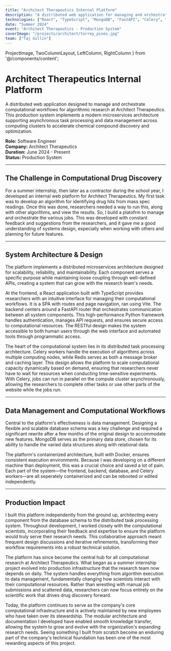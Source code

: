 ```yaml
---
title: "Architect Therapeutics Internal Platform"
description: "A distributed web application for managing and orchestrating computational workflows for algorithmic research in drug discovery"
technologies: ["React", "TypeScript", "MongoDB", "FastAPI", "Celery", "Redis", "Docker", "Python"]
date: "Summer 2024"
event: "Architect Therapeutics - Production System"
coverImage: "/projects/architect/torrey_pines.jpg"
team: ["Taj Gillin"]
---
```


  ProjectImage,
  TwoColumnLayout,
  LeftColumn,
  RightColumn
} from '@/components/content';

# Architect Therapeutics Internal Platform

A distributed web application designed to manage and orchestrate computational workflows for algorithmic research at Architect Therapeutics. This production system implements a modern microservices architecture supporting asynchronous task processing and data management across computing clusters to accelerate chemical compound discovery and optimization.

**Role:** Software Engineer  
**Company:** Architect Therapeutics  
**Duration:** June 2024 - Present  
**Status:** Production System

---

## The Challenge in Computational Drug Discovery

For a summer internship, then later as a contractor during the school year, I developed an internal web platform for Architect Therapeutics. My first task was to develop an algorithm for identifying drug hits from mass spec readings. Once this was done, researchers needed a way to run this, along with other algorithms, and view the results. So, I build a platofrm to manage and orchestrate the various jobs. This was developed with constant feedback and suggestions from the researchers, and it gave me a good understanding of systems design, especially when working with others and planning for future features.


<ProjectImage 
  src="/projects/architect/home_page.png"
  alt="Architect platform welcome interface with clean, professional design"
  caption="The platform's homepage with a beautiful view of San Diego"
  zoom
/>

---

## System Architecture & Design

The platform implements a distributed microservices architecture designed for scalability, reliability, and maintainability. Each component serves a specific purpose while maintaining loose coupling through well-defined APIs, creating a system that can grow with the research team's needs.

<ProjectImage 
  src="/projects/architect/systems_design.png"
  alt="Complete system architecture diagram showing all components and their interactions"
  caption="Full-stack architecture implementing microservices design with distributed task processing"
  zoom
/>

At the frontend, a React application built with TypeScript provides researchers with an intuitive interface for managing their computational workflows. It is a SPA with routes and page navigation, ran using Vite. The backend centers around a FastAPI router that orchestrates communication between all system components. This high-performance Python framework handles authentication, manages API requests, and ensures secure access to computational resources. The RESTful design makes the system accessible to both human users through the web interface and automated tools through programmatic access.

The heart of the computational system lies in its distributed task processing architecture. Celery workers handle the execution of algorithms across multiple computing nodes, while Redis serves as both a message broker and caching layer. This design allows the platform to scale computational capacity dynamically based on demand, ensuring that researchers never have to wait for resources when conducting time-sensitive experiments. With Celery, jobs can run in parallel on the compute cluster asynchronously, allowing the researchers to complete other tasks or use other parts of the website while the jobs run.

---

## Data Management and Computational Workflows

Central to the platform's effectiveness is data management. Designing a flexible and scalable database schema was a key challenge and required a significant rewrite after a few months of the original design to accommodate new features. MongoDB serves as the primary data store, chosen for its ability to handle the varied data structures along with relational data. 

<ProjectImage 
  src="/projects/architect/datasets_page.png"
  alt="Datasets management interface showing data organization and access controls"
  caption="Comprehensive dataset management with intuitive organization and access controls"
  zoom
/>

The platform's containerized architecture, built with Docker, ensures consistent execution environments. Because I was developing on a different machine than deployment, this was a crucial choice and saved a lot of pain. Each part of the system—the frontend, backend, database, and Celery workers—are all seperately containerized and can be rebooted or edited independently.

<ProjectImage 
  src="/projects/architect/heatmap_dashboard.png"
  alt="Performance monitoring dashboard with heatmaps and system metrics"
  caption="Advanced performance monitoring provides insights into system utilization and computational efficiency"
  zoom
/>

---

## Production Impact

I built this platform independently from the ground up, architecting every component from the database schema to the distributed task processing system. Throughout development, I worked closely with the computational scientists, incorporating their feedback and expertise to ensure the platform would truly serve their research needs. This collaborative approach meant frequent design discussions and iterative refinements, transforming their workflow requirements into a robust technical solution.

The platform has since become the central hub for all computational research at Architect Therapeutics. What began as a summer internship project evolved into production infrastructure that the research team now depends on daily. The system handles everything from algorithm execution to data management, fundamentally changing how scientists interact with their computational resources. Rather than wrestling with manual job submissions and scattered data, researchers can now focus entirely on the scientific work that drives drug discovery forward.

Today, the platform continues to serve as the company's core computational infrastructure and is actively maintained by new employees who have taken over its stewardship. The modular architecture and documentation I developed have enabled smooth knowledge transfer, allowing the system to grow and evolve with the organization's expanding research needs. Seeing something I built from scratch become an enduring part of the company's technical foundation has been one of the most rewarding aspects of this project.
